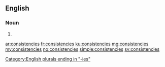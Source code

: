 ==English==
{{wikipedia}}

===Noun===
{{head|en|noun plural form}}

# {{plural of|consistency|lang=en}}

[[Category:English plurals ending in "-ies"]]

[[ar:consistencies]]
[[fr:consistencies]]
[[ku:consistencies]]
[[mg:consistencies]]
[[my:consistencies]]
[[no:consistencies]]
[[simple:consistencies]]
[[sv:consistencies]]